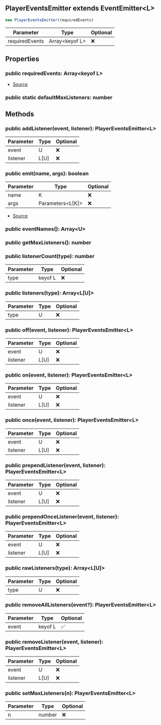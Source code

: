 ## PlayerEventsEmitter extends EventEmitter\<L>


```typescript
new PlayerEventsEmitter(requiredEvents)
```
| Parameter | Type | Optional |
| ----------- | ----------- | ----------- |
| requiredEvents | Array\<keyof L> | ❌ |


## Properties
### public requiredEvents: Array\<keyof L>
- [Source](https://github.com/Androz2091/discord-player/blob/7529a33/packages/discord-player/src/utils/PlayerEventsEmitter.ts#L7)
### public static defaultMaxListeners: number


## Methods
### public addListener(event, listener): PlayerEventsEmitter\<L>
| Parameter | Type | Optional |
| ----------- | ----------- | ----------- |
| event | U | ❌ |
| listener | L\[U] | ❌ |
### public emit(name, args): boolean
| Parameter | Type | Optional |
| ----------- | ----------- | ----------- |
| name | K | ❌ |
| args | Parameters\<L\[K]> | ❌ |


- [Source](https://github.com/Androz2091/discord-player/blob/7529a33/packages/discord-player/src/utils/PlayerEventsEmitter.ts#L11)
### public eventNames(): Array\<U>

### public getMaxListeners(): number

### public listenerCount(type): number
| Parameter | Type | Optional |
| ----------- | ----------- | ----------- |
| type | keyof L | ❌ |
### public listeners(type): Array\<L\[U]>
| Parameter | Type | Optional |
| ----------- | ----------- | ----------- |
| type | U | ❌ |
### public off(event, listener): PlayerEventsEmitter\<L>
| Parameter | Type | Optional |
| ----------- | ----------- | ----------- |
| event | U | ❌ |
| listener | L\[U] | ❌ |
### public on(event, listener): PlayerEventsEmitter\<L>
| Parameter | Type | Optional |
| ----------- | ----------- | ----------- |
| event | U | ❌ |
| listener | L\[U] | ❌ |
### public once(event, listener): PlayerEventsEmitter\<L>
| Parameter | Type | Optional |
| ----------- | ----------- | ----------- |
| event | U | ❌ |
| listener | L\[U] | ❌ |
### public prependListener(event, listener): PlayerEventsEmitter\<L>
| Parameter | Type | Optional |
| ----------- | ----------- | ----------- |
| event | U | ❌ |
| listener | L\[U] | ❌ |
### public prependOnceListener(event, listener): PlayerEventsEmitter\<L>
| Parameter | Type | Optional |
| ----------- | ----------- | ----------- |
| event | U | ❌ |
| listener | L\[U] | ❌ |
### public rawListeners(type): Array\<L\[U]>
| Parameter | Type | Optional |
| ----------- | ----------- | ----------- |
| type | U | ❌ |
### public removeAllListeners(event?): PlayerEventsEmitter\<L>
| Parameter | Type | Optional |
| ----------- | ----------- | ----------- |
| event | keyof L | ✅ |
### public removeListener(event, listener): PlayerEventsEmitter\<L>
| Parameter | Type | Optional |
| ----------- | ----------- | ----------- |
| event | U | ❌ |
| listener | L\[U] | ❌ |
### public setMaxListeners(n): PlayerEventsEmitter\<L>
| Parameter | Type | Optional |
| ----------- | ----------- | ----------- |
| n | number | ❌ |